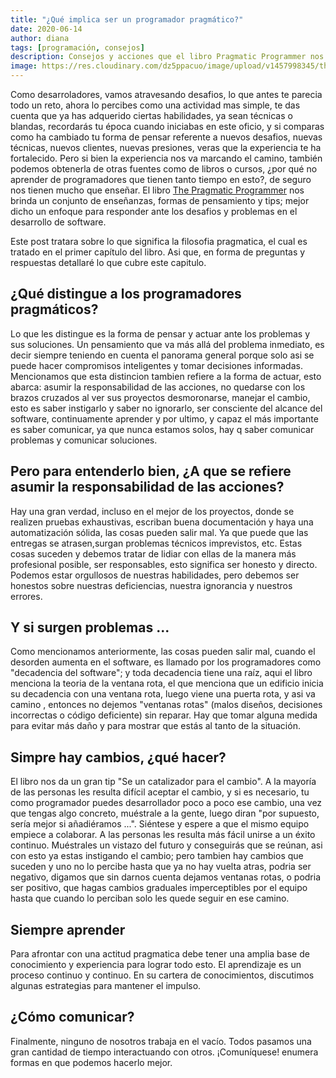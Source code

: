 ```yaml
---
title: "¿Qué implica ser un programador pragmático?"
date: 2020-06-14
author: diana
tags: [programación, consejos]
description: Consejos y acciones que el libro Pragmatic Programmer nos ofrece
image: https://res.cloudinary.com/dz5ppacuo/image/upload/v1457998345/the-pragmatic-programmer-review-min_tulprt.png
---
```


Como desarroladores, vamos atravesando desafios, lo que antes te parecia todo un reto, ahora lo percibes como una actividad mas simple, te das cuenta que ya has adquerido ciertas habilidades, ya sean técnicas o blandas, recordarás tu época cuando iniciabas en este oficio, y si comparas como ha cambiado tu forma de pensar referente a nuevos desafios, nuevas técnicas, nuevos clientes, nuevas presiones, veras que la experiencia te ha fortalecido. Pero si bien la experiencia nos va marcando el camino, también podemos obtenerla de otras fuentes como de libros o cursos, ¿por qué no aprender de programadores que tienen tanto tiempo en esto?, de seguro nos tienen mucho que enseñar. El libro [The Pragmatic Programmer](https://www.amazon.es/Pragmatic-Programmer-Journeyman-Master/dp/020161622X) nos brinda un conjunto de enseñanzas, formas de pensamiento y tips; mejor dicho un enfoque para responder ante los desafios y problemas en el desarrollo de software.

Este post tratara sobre lo que significa la filosofia pragmatica, el cual es tratado en el primer capítulo del libro. Asi que, en forma de preguntas y respuestas detallaré lo que cubre este capitulo.

## ¿Qué distingue a los programadores pragmáticos?

Lo que les distingue es la forma de pensar y actuar ante los problemas y sus soluciones. Un pensamiento que va más allá del problema inmediato, es decir siempre teniendo en cuenta el panorama general porque solo asi se puede hacer compromisos inteligentes y tomar decisiones informadas. Mencionamos que esta distincion tambien refiere a la forma de actuar, esto abarca: asumir la responsabilidad de las acciones, no quedarse con los brazos cruzados al ver sus proyectos desmoronarse, manejar el cambio, esto es saber instigarlo y saber no ignorarlo, ser consciente del alcance del software, continuamente aprender y por ultimo, y capaz el más importante es saber comunicar, ya que nunca estamos solos, hay q saber comunicar problemas y comunicar soluciones.

## Pero para entenderlo bien, ¿A que se refiere asumir la responsabilidad de las acciones?

Hay una gran verdad, incluso en el mejor de los proyectos, donde se realizen pruebas exhaustivas, escriban buena documentación y haya una automatización sólida, las cosas pueden salir mal. Ya que puede que las entregas se atrasen,surgan problemas técnicos imprevistos, etc. Estas cosas suceden y debemos tratar de lidiar con ellas de la manera más profesional posible, ser responsables, esto significa ser honesto y directo. Podemos estar orgullosos de nuestras habilidades, pero debemos ser honestos sobre nuestras deficiencias, nuestra ignorancia y nuestros errores.

## Y si surgen problemas ...

Como mencionamos anteriormente, las cosas pueden salir mal, cuando el desorden aumenta en el software, es llamado por los programadores como "decadencia del software"; y toda decadencia tiene una raíz, aqui el libro menciona la teoria de la ventana rota, el que menciona que un edificio inicia su decadencia con una ventana rota, luego viene una puerta rota, y asi va camino , entonces no dejemos "ventanas rotas" (malos diseños, decisiones incorrectas o código deficiente) sin reparar. Hay que tomar alguna medida para evitar más daño y para mostrar que estás al tanto de la situación.

## Simpre hay cambios, ¿qué hacer?

El libro nos da un gran tip "Se un catalizador para el cambio". A la mayoría de las personas les resulta difícil aceptar el cambio, y si es necesario, tu como programador puedes desarrollador poco a poco ese cambio, una vez que tengas algo concreto, muéstrale a la gente, luego diran "por supuesto, sería mejor si añadiéramos ...". Siéntese y espere a que el mismo equipo empiece a colaborar. A las personas les resulta más fácil unirse a un éxito continuo. Muéstrales un vistazo del futuro y conseguirás que se reúnan, asi con esto ya estas instigando el cambio; pero tambien hay cambios que suceden y uno no lo percibe hasta que ya no hay vuelta atras, podria ser negativo, digamos que sin darnos cuenta dejamos ventanas rotas, o podria ser positivo, que hagas cambios graduales imperceptibles por el equipo hasta que cuando lo perciban solo les quede seguir en ese camino.

## Siempre aprender

Para afrontar con una actitud pragmatica debe tener una amplia base de conocimiento y experiencia para lograr todo esto.
El aprendizaje es un proceso continuo y continuo.
En su cartera de conocimientos, discutimos algunas estrategias para mantener el impulso.

## ¿Cómo comunicar?

Finalmente, ninguno de nosotros trabaja en el vacío. Todos pasamos una gran cantidad de tiempo interactuando con otros. ¡Comuníquese! enumera formas en que podemos hacerlo mejor.
